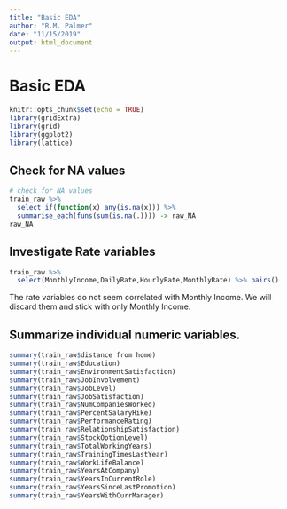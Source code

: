 ```yaml
---
title: "Basic EDA"
author: "R.M. Palmer"
date: "11/15/2019"
output: html_document
---
```


# Basic EDA

```r
knitr::opts_chunk$set(echo = TRUE)
library(gridExtra)
library(grid)
library(ggplot2)
library(lattice)

```

## Check for NA values

```r
# check for NA values
train_raw %>% 
  select_if(function(x) any(is.na(x))) %>% 
  summarise_each(funs(sum(is.na(.)))) -> raw_NA
raw_NA
```

## Investigate Rate variables

```r
train_raw %>% 
  select(MonthlyIncome,DailyRate,HourlyRate,MonthlyRate) %>% pairs()
```

The rate variables do not seem correlated with Monthly Income.
We will discard them and stick with only Monthly Income.

## Summarize individual numeric variables.
```r
summary(train_raw$distance from home)
summary(train_raw$Education)
summary(train_raw$EnvironmentSatisfaction)
summary(train_raw$JobInvolvement)
summary(train_raw$JobLevel)
summary(train_raw$JobSatisfaction)
summary(train_raw$NumCompaniesWorked)
summary(train_raw$PercentSalaryHike)
summary(train_raw$PerformanceRating)
summary(train_raw$RelationshipSatisfaction)
summary(train_raw$StockOptionLevel)
summary(train_raw$TotalWorkingYears)
summary(train_raw$TrainingTimesLastYear)
summary(train_raw$WorkLifeBalance)
summary(train_raw$YearsAtCompany)
summary(train_raw$YearsInCurrentRole)
summary(train_raw$YearsSinceLastPromotion)
summary(train_raw$YearsWithCurrManager)

```
